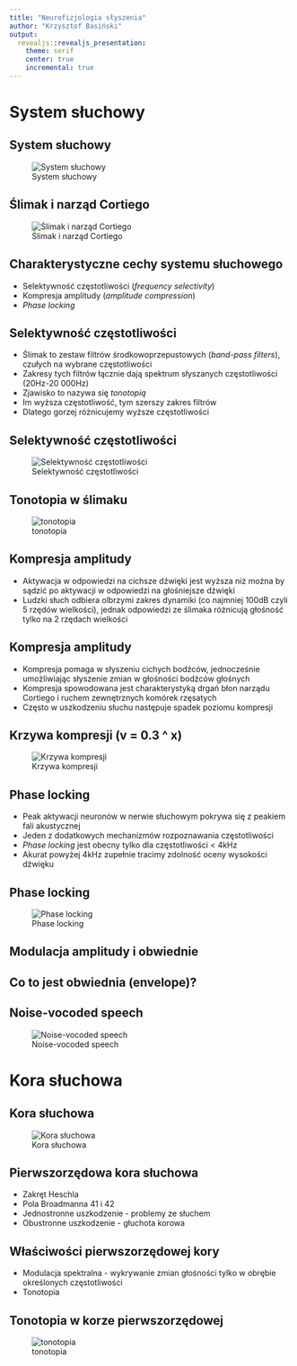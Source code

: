 ```yaml
---
title: "Neurofizjologia słyszenia"
author: "Krzysztof Basiński"
output:
  revealjs::revealjs_presentation:
    theme: serif
    center: true
    incremental: true
---
```


# System słuchowy

## System słuchowy

![System słuchowy](img/03_auditory_system.png)

## Ślimak i narząd Cortiego

![Ślimak i narząd Cortiego](img/03_cochlea.png)

## Charakterystyczne cechy systemu słuchowego

- Selektywność częstotliwości (_frequency selectivity_)
- Kompresja amplitudy (_amplitude compression_)
- _Phase locking_

## Selektywność częstotliwości

- Ślimak to zestaw filtrów środkowoprzepustowych (_band-pass filters_), czułych na wybrane częstotliwości
- Zakresy tych filtrów łącznie dają spektrum słyszanych częstotliwości (20Hz-20 000Hz)
- Zjawisko to nazywa się _tonotopią_
- Im wyższa częstotliwość, tym szerszy zakres filtrów
- Dlatego gorzej różnicujemy wyższe częstotliwości


## Selektywność częstotliwości

![Selektywność częstotliwości](img/03_freq_sel.png)

## Tonotopia w ślimaku

![tonotopia](img/03_tonotopy.png)

## Kompresja amplitudy

- Aktywacja w odpowiedzi na cichsze dźwięki jest wyższa niż można by sądzić po aktywacji w odpowiedzi na głośniejsze dźwięki
- Ludzki słuch odbiera olbrzymi zakres dynamiki (co najmniej 100dB czyli 5 rzędów wielkości), jednak odpowiedzi ze ślimaka różnicują głośność tylko na 2 rzędach wielkości


## Kompresja amplitudy
- Kompresja pomaga w słyszeniu cichych bodźców, jednocześnie umożliwiając słyszenie zmian w głośności bodźców głośnych
- Kompresja spowodowana jest charakterystyką drgań błon narządu Cortiego i ruchem zewnętrznych komórek rzęsatych
- Często w uszkodzeniu słuchu następuje spadek poziomu kompresji

## Krzywa kompresji (v = 0.3 ^ x)

![Krzywa kompresji](img/03_compression.png)

## Phase locking

- Peak aktywacji neuronów w nerwie słuchowym pokrywa się z peakiem fali akustycznej
- Jeden z dodatkowych mechanizmów rozpoznawania częstotliwości
- _Phase locking_ jest obecny tylko dla częstotliwości < 4kHz
- Akurat powyżej 4kHz zupełnie tracimy zdolność oceny wysokości dźwięku

## Phase locking

![Phase locking](img/03_phase_locking.png)

## Modulacja amplitudy i obwiednie

## Co to jest obwiednia (envelope)?

## Noise-vocoded speech

![Noise-vocoded speech](img/03_nvs.png)

# Kora słuchowa

## Kora słuchowa

![Kora słuchowa](img/03_cortex.png)

## Pierwszorzędowa kora słuchowa

- Zakręt Heschla
- Pola Broadmanna 41 i 42
- Jednostronne uszkodzenie - problemy ze słuchem
- Obustronne uszkodzenie - głuchota korowa

## Właściwości pierwszorzędowej kory

- Modulacja spektralna - wykrywanie zmian głośności tylko w obrębie określonych częstotliwości
- Tonotopia

## Tonotopia w korze pierwszorzędowej

![tonotopia](img/03_cortical_tonotopy.png)
